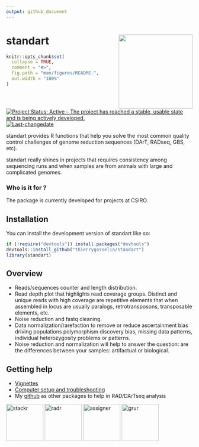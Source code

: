 ```yaml
---
output: github_document
---
```

# standart <img src="man/figures/logo.png" align="right" height="200" alt="" />
<!-- README.md is generated from README.Rmd. Please edit that file -->

```r
knitr::opts_chunk$set(
  collapse = TRUE,
  comment = "#>",
  fig.path = "man/figures/README-",
  out.width = "100%"
)
```


<!-- badges: start -->
[![Project Status: Active – The project has reached a stable, usable state and is being actively developed.](http://www.repostatus.org/badges/latest/active.svg)](http://www.repostatus.org/#active)
[![Last-changedate](https://img.shields.io/badge/last%20change-`r gsub('-', '--', Sys.Date())`-brightgreen.svg)](/commits/master)
<!-- badges: end -->

standart provides R functions that help you solve 
the most common quality control challenges of 
genome reduction sequences (DArT, RADseq, GBS, etc). 

standart really shines in projects that requires consistency among sequencing runs and when samples are from animals with large and complicated genomes.

### Who is it for ?

The package is currently developed for projects at CSIRO.

## Installation

You can install the development version of standart like so:

``` r
if (!require("devtools")) install.packages("devtools")
devtools::install_github("thierrygosselin/standart")
library(standart)
```

## Overview

* Reads/sequences counter and length distribution.
* Read depth plot that highlights read coverage groups. Distinct and unique reads with high coverage are repetitive elements that when assembled in locus are usually paralogs, retrotransposons, transposable elements, etc.
* Noise reduction and fastq cleaning.
* Data normalization/rarefaction to remove or reduce ascertainment bias driving populations polymorphism discovery bias, missing data patterns, individual heterozygosity problems or patterns.
* Noise reduction and normalization will help to answer the question: are the differences between your samples: artifactual or biological.



## Getting help

* [Vignettes](https://thierrygosselin.github.io/standart/articles/index.html)
* [Computer setup and troubleshooting](https://thierrygosselin.github.io/radiator/articles/rad_genomics_computer_setup.html)
* My [github](https://github.com/thierrygosselin) as other packages to help in RAD/DArTseq analysis

[![stackr](man/figures/stackr_logo.png){width=100px}](https://thierrygosselin.github.io/stackr/)
[![radr](man/figures/radr_logo.png){width=100px}](https://thierrygosselin.github.io/radiator/)
[![assigner](man/figures/assigner_logo.png){width=100px}](https://thierrygosselin.github.io/assigner/)
[![grur](man/figures/grur_logo.png){width=100px}](https://thierrygosselin.github.io/grur/)




